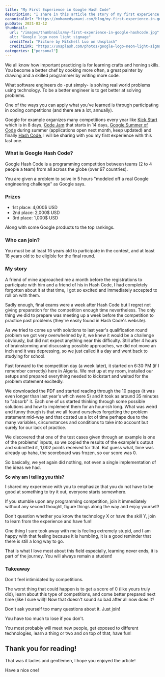 ```yaml
---
title: "My First Experience in Google Hash Code"
description: "I share in this article the story of my first experience in the Google Hash Code competition and how I got obliterated."
canonicalUrl: "https://mohamedyamani.com/blog/my-first-experience-in-google-hashcode/"
pubDate: 2021-03-12
thumbnail:
  url: "/images/thumbnails/my-first-experience-in-google-hashcode.jpg"
  alt: "Google logo neon light signage"
  creditText: "Picture by Mitchell Luo on Unsplash"
  creditLink: "https://unsplash.com/photos/google-logo-neon-light-signage-jz4ca36oJ_M?utm_medium=referral&utm_source=mohamedyamani.com"
categories: ["personal"]
---
```


We all know how important practicing is for learning crafts and honing skills. You become a better chef by cooking more often, a great painter by drawing and a skilled programmer by writing more code.

What software engineers do -put simply- is solving real world problems using technology. To be a better engineer is to get better at solving problems.

One of the ways you can apply what you've learned is through participating in coding competitions (and there are a lot, annually).

Google for example organizes many competitions every year like [Kick Start](https://codingcompetitions.withgoogle.com/kickstart) which is in 8 days, [Code Jam](https://codingcompetitions.withgoogle.com/codejam) that starts in 14 days, [Google Summer of Code](https://summerofcode.withgoogle.com) during summer (applications open next month, keep updated) and finally [Hash Code](https://codingcompetitions.withgoogle.com/hashcode), I will be sharing with you my first experience with this last one.

### What is Google Hash Code?

Google Hash Code is a programming competition between teams (2 to 4 people a team) from all across the globe (over 97 countries).

You are given a problem to solve in 5 hours "modeled off a real Google engineering challenge" as Google says.

### Prizes

- 1st place: 4,000$ USD
- 2nd place: 2,000$ USD
- 3rd place: 1,000$ USD

Along with some Google products to the top rankings.

### Who can join?

You must be at least 16 years old to participate in the contest, and at least 18 years old to be eligible for the final round.

### My story

A friend of mine approached me a month before the registrations to participate with him and a friend of his in Hash Code, I had completely forgotten about it at that time, I got so excited and immediately accepted to roll on with them.

Sadly enough, final exams were a week after Hash Code but I regret not giving preparation for the competition enough time nevertheless. The only thing we did to prepare was meeting up a week before the competition to practice past problems (they're easily found in Hash Code's website).

As we tried to come up with solutions to last year's qualification round problem we got very overwhelmed by it, we knew it would be a challenge obviously, but did not expect anything near this difficulty. Still after 4 hours of brainstorming and discussing possible approaches, we did not move an inch and it was depressing, so we just called it a day and went back to studying for school.

Fast forward to the competition day (a week later), it started on 6:30 PM (if I remember correctly) here in Algeria. We met up at my room, installed our setups and prepared everything needed to kickstart and waited for the problem statement excitedly.

We downloaded the PDF and started reading through the 10 pages (it was even longer than last year's which were 5) and it took as around 35 minutes to "absorb" it. Each one of us started thinking through some possible solutions and how to implement them for an hour-ish long. What was weird and funny though is that we all found ourselves forgetting the problem statement mid-way and that costed us a lot of time perhaps due to the many variables, circumstances and conditions to take into account but surely for our lack of practice.

We discovered that one of the test cases given through an example is one of the problems' inputs, so we copied the results of the example's output and submitted it, 1,002 points received for that. But guess what, time was already up haha, the scoreboard was frozen, so our score was 0.

So basically, we yet again did nothing, not even a single implementation of the ideas we had.

**So why am I telling you this?**

I shared my experience with you to emphasize that you do not have to be good at something to try it out, everyone starts somewhere.

If you stumble upon any programming competition, join it immediately without any second thought, figure things along the way and enjoy yourself!

Don't question whether you know the technology X or have the skill Y, join to learn from the experience and have fun!

One thing I sure took away with me is feeling extremely stupid, and I am happy with that feeling because it is humbling, it is a good reminder that there is still a long way to go.

That is what I love most about this field especially, learning never ends, it is part of the journey. You will always remain a student!

### Takeaway

Don't feel intimidated by competitions.

The worst thing that could happen is to get a score of 0 (like yours truly did), learn about this type of competitions, and come better prepared next time (like I sure will)!
Now that doesn't sound so bad after all now does it?

Don't ask yourself too many questions about it. Just join!

You have too much to lose if you don't.

You most probably will meet new people, get exposed to different technologies, learn a thing or two and on top of that, have fun!

## Thank you for reading!

That was it ladies and gentlemen, I hope you enjoyed the article!

Have a nice one!
